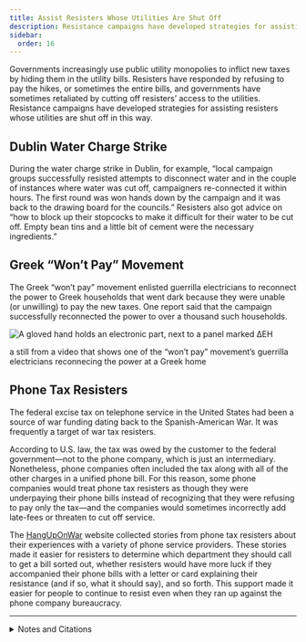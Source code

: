 ```yaml
---
title: Assist Resisters Whose Utilities Are Shut Off
description: Resistance campaigns have developed strategies for assisting resisters whose utilities are shut off.
sidebar:
  order: 16
---
```


Governments increasingly use public utility monopolies to inflict new taxes by hiding them in the utility bills.
Resisters have responded by refusing to pay the hikes, or sometimes the entire bills, and governments have sometimes retaliated by cutting off resisters’ access to the utilities.
Resistance campaigns have developed strategies for assisting resisters whose utilities are shut off in this way.

## <Badge text="Example" size="medium" /> Dublin Water Charge Strike

During the water charge strike in Dublin, for example, “local campaign groups successfully resisted attempts to disconnect water and in the couple of instances where water was cut off, campaigners re-connected it within hours.
The first round was won hands down by the campaign and it was back to the drawing board for the councils.”
Resisters also got advice on “how to block up their stopcocks to make it difficult for their water to be cut off.
Empty bean tins and a little bit of cement were the necessary ingredients.”

## <Badge text="Example" size="medium" /> Greek “Won’t Pay” Movement

The Greek “won’t pay” movement enlisted guerrilla electricians to reconnect the power to Greek households that went dark because they were unable (or unwilling) to pay the new taxes.
One report said that the campaign successfully reconnected the power to over a thousand such households.

![A gloved hand holds an electronic part, next to a panel marked ΔΕΗ](../../../assets/den-plirono.gif)
<figcaption>a still from a video that shows one of the “won’t pay” movement’s guerrilla electricians reconnecing the power at a Greek home</figcaption>

## <Badge text="Example" size="medium" /> Phone Tax Resisters

The federal excise tax on telephone service in the United States had been a source of war funding dating back to the Spanish-American War.
It was frequently a target of war tax resisters.

According to U.S. law, the tax was owed by the customer to the federal government—not to the phone company, which is just an intermediary.
Nonetheless, phone companies often included the tax along with all of the other charges in a unified phone bill.
For this reason, some phone companies would treat phone tax resisters as though they were underpaying their phone bills instead of recognizing that they were refusing to pay only the tax—and the companies would sometimes incorrectly add late-fees or threaten to cut off service.

The [HangUpOnWar](https://nwtrcc.org/programs-events/hang-up-on-war/) website collected stories from phone tax resisters about their experiences with a variety of phone service providers.
These stories made it easier for resisters to determine which department they should call to get a bill sorted out, whether resisters would have more luck if they accompanied their phone bills with a letter or card explaining their resistance (and if so, what it should say), and so forth.
This support made it easier for people to continue to resist even when they ran up against the phone company bureaucracy.

<hr />

<details>
<summary>Notes and Citations</summary>

* Kerr, Gregor [“Lessons from beating the water charges”](http://www.wsm.ie/c/lessons-beating-water-charges%E2%80%941990s)
* Karathanou, Helen “Το Κίνημα Δεν Πληρώνω επανασυνδέει κομμένες παροχές ρεύματος” <i>To Proto Thema</i> 14 November 2012

</details>
